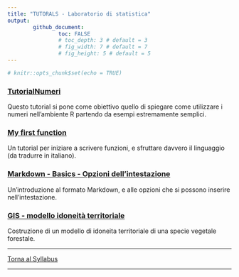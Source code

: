 ```yaml
---
title: "TUTORALS - Laboratorio di statistica"
output: 
        github_document:
                toc: FALSE
                # toc_depth: 3 # default = 3
                # fig_width: 7 # default = 7
                # fig_height: 5 # default = 5
---
```


```r
# knitr::opts_chunk$set(echo = TRUE)
```

### [TutorialNumeri](https://github.com/lucamoca22/TutorialNumeri)

Questo tutorial si pone come obiettivo quello di spiegare come utilizzare i numeri nell'ambiente R partendo da esempi estremamente semplici.

### [My first function](https://github.com/saveriofrancini/My_first_function)

Un tutorial per iniziare a scrivere funzioni, e sfruttare davvero il linguaggio (da tradurre in italiano).

### [Markdown - Basics - Opzioni dell'intestazione](https://github.com/CBUFLM/RCourse_assignments)

Un'introduzione al formato Markdown, e alle opzioni che si possono inserire nell'intestazione.

### [GIS - modello idoneità territoriale](https://github.com/GregorioFantoni/tutorial-modello-idoneita-territoriale)

Costruzione di un modello di idoneita territoriale di una specie vegetale forestale.

---

<div align="center">
[Torna al Syllabus](../README.md)
</div>
---

